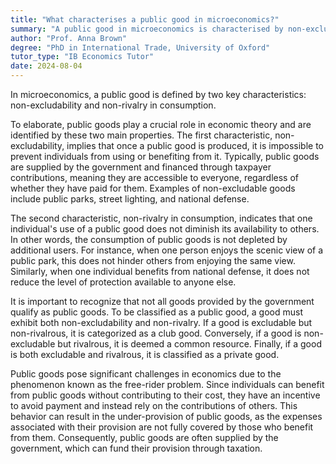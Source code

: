 ```yaml
---
title: "What characterises a public good in microeconomics?"
summary: "A public good in microeconomics is characterised by non-excludability and non-rivalry in consumption."
author: "Prof. Anna Brown"
degree: "PhD in International Trade, University of Oxford"
tutor_type: "IB Economics Tutor"
date: 2024-08-04
---
```


In microeconomics, a public good is defined by two key characteristics: non-excludability and non-rivalry in consumption.

To elaborate, public goods play a crucial role in economic theory and are identified by these two main properties. The first characteristic, non-excludability, implies that once a public good is produced, it is impossible to prevent individuals from using or benefiting from it. Typically, public goods are supplied by the government and financed through taxpayer contributions, meaning they are accessible to everyone, regardless of whether they have paid for them. Examples of non-excludable goods include public parks, street lighting, and national defense.

The second characteristic, non-rivalry in consumption, indicates that one individual's use of a public good does not diminish its availability to others. In other words, the consumption of public goods is not depleted by additional users. For instance, when one person enjoys the scenic view of a public park, this does not hinder others from enjoying the same view. Similarly, when one individual benefits from national defense, it does not reduce the level of protection available to anyone else.

It is important to recognize that not all goods provided by the government qualify as public goods. To be classified as a public good, a good must exhibit both non-excludability and non-rivalry. If a good is excludable but non-rivalrous, it is categorized as a club good. Conversely, if a good is non-excludable but rivalrous, it is deemed a common resource. Finally, if a good is both excludable and rivalrous, it is classified as a private good.

Public goods pose significant challenges in economics due to the phenomenon known as the free-rider problem. Since individuals can benefit from public goods without contributing to their cost, they have an incentive to avoid payment and instead rely on the contributions of others. This behavior can result in the under-provision of public goods, as the expenses associated with their provision are not fully covered by those who benefit from them. Consequently, public goods are often supplied by the government, which can fund their provision through taxation.
    